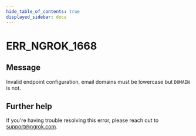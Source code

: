 ```yaml
---
hide_table_of_contents: true
displayed_sidebar: docs
---
```



# ERR_NGROK_1668

## Message

Invalid endpoint configuration, email domains must be lowercase but `DOMAIN` is not.

<ErrorDetails error="err_ngrok_1668" />

## Further help

If you're having trouble resolving this error, please reach out to [support@ngrok.com](mailto:support@ngrok.com?subject=Help%20with%20ERR_NGROK_1668).
